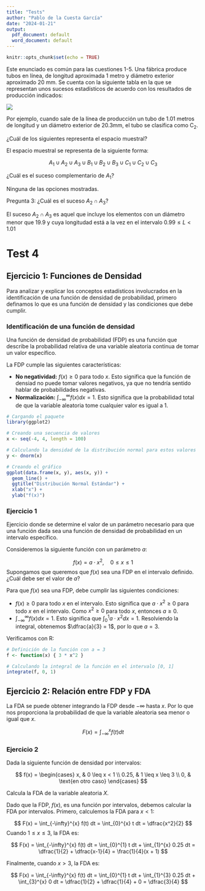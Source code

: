 ```yaml
---
title: "Tests"
author: "Pablo de la Cuesta García"
date: "2024-01-21"
output:
  pdf_document: default
  word_document: default
---
```


```r
knitr::opts_chunk$set(echo = TRUE)
```

Este enunciado es común para las cuestiones 1-5. Una fábrica produce tubos en línea, de longitud aproximada 1 metro y diámetro exterior aproximado 20 mm. Se cuenta con la siguiente tabla en la que se representan unos sucesos estadísticos de acuerdo con los resultados de producción indicados:

![](img/enunciado_1.jpg)

Por ejemplo, cuando sale de la línea de producción un tubo de 1.01 metros de longitud y un diámetro exterior de 20.3mm, el tubo se clasifica como C~2~.

¿Cuál de los siguientes representa el espacio muestral?

El espacio muestral se representa de la siguiente forma:

$$
A_1 \cup A_2 \cup A_3 \cup B_1 \cup B_2 \cup B_3 \cup C_1 \cup C_2 \cup C_3
$$

¿Cuál es el suceso complementario de $A_1$?

Ninguna de las opciones mostradas.

Pregunta 3: ¿Cuál es el suceso $A_2 \cap A_3$?

El suceso $A_2 \cap A_3$ es aquel que incluye los elementos con un diámetro menor que $19.9$ y cuya longitudad está a la vez en el intervalo $0.99 \leq L < 1.01$

# Test 4

## Ejercicio 1: Funciones de Densidad

Para analizar y explicar los conceptos estadísticos involucrados en la identificación de una función de densidad de probabilidad, primero definamos lo que es una función de densidad y las condiciones que debe cumplir.

### Identificación de una función de densidad

Una función de densidad de probabilidad (FDP) es una función que describe la probabilidad relativa de una variable aleatoria continua de tomar un valor específico. 

La FDP cumple las siguientes características:

* **No negatividad:** $f(x) \geq 0$ para todo $x$. Esto significa que la función de densiad no puede tomar valores negativos, ya que no tendría sentido hablar de probabilidades negativas.
* **Normalización:** $\int_{-\infty}^{\infty} f(x) dx = 1$. Esto significa que la probabilidad total de que la variable aleatoria tome cualquier valor es igual a 1.

```r
# Cargando el paquete
library(ggplot2)

# Creando una secuencia de valores
x <- seq(-4, 4, length = 100)

# Calculando la densidad de la distribución normal para estos valores
y <- dnorm(x)

# Creando el gráfico
ggplot(data.frame(x, y), aes(x, y)) + 
  geom_line() + 
  ggtitle("Distribución Normal Estándar") +
  xlab("x") + 
  ylab("f(x)")
```

### Ejercicio 1

Ejercicio donde se determine el valor de un parámetro necesario para que una función dada sea una función de densidad de probabilidad en un intervalo específico.

Consideremos la siguiente función con un parámetro $a$:

$$
f(x) = a \cdot x^2, \quad 0 \leq x \leq 1
$$
Supongamos que queremos que $f(x)$ sea una FDP en el intervalo definido. ¿Cuál debe ser el valor de $a$?

Para que $f(x)$ sea una FDP, debe cumplir las siguientes condiciones:

* $f(x) \geq 0$ para todo $x$ en el intervalo. Esto significa que $a \cdot x^2 \geq 0$ para todo $x$ en el intervalo. Como $x^2 \geq 0$ para todo $x$, entonces $a \geq 0$.
* $\int_{-\infty}^{\infty} f(x) dx = 1$. Esto significa que $\int_{0}^{1} a \cdot x^2 dx = 1$. Resolviendo la integral, obtenemos $\dfrac{a}{3} = 1$, por lo que $a = 3$.

Verificamos con R:

```r
# Definición de la función con a = 3
f <- function(x) { 3 * x^2 }

# Calculando la integral de la función en el intervalo [0, 1]
integrate(f, 0, 1)
```

## Ejercicio 2: Relación entre FDP y FDA

La FDA se puede obtener integrando la FDP desde $-\infty$ hasta $x$. Por lo que nos proporciona la probabilidad de que la variable aleatoria sea menor o igual que $x$.

$$
F(x) = \int_{-\infty}^{x} f(t) dt
$$

### Ejercicio 2

Dada la siguiente función de densidad por intervalos:

$$
f(x) = \begin{cases}
x, & 0 \leq x < 1 \\
0.25, & 1 \leq x \leq 3 \\
0, & \text{en otro caso}
\end{cases}
$$

Calcula la FDA de la variable aleatoria $X$.

Dado que la FDP, $f(x)$, es una función por intervalos, debemos calcular la FDA por intervalos. Primero, calculemos la FDA para $x < 1$:

$$
F(x) = \int_{-\infty}^{x} f(t) dt = \int_{0}^{x} t dt = \dfrac{x^2}{2}
$$
Cuando $1 \leq x \leq 3$, la FDA es:

$$
F(x) = \int_{-\infty}^{x} f(t) dt = \int_{0}^{1} t dt + \int_{1}^{x} 0.25 dt = \dfrac{1}{2} + \dfrac{x-1}{4} = \frac{1}{4}(x + 1)
$$

Finalmente, cuando $x > 3$, la FDA es:

$$
F(x) = \int_{-\infty}^{x} f(t) dt = \int_{0}^{1} t dt + \int_{1}^{3} 0.25 dt + \int_{3}^{x} 0 dt = \dfrac{1}{2} + \dfrac{1}{4} + 0 = \dfrac{3}{4}
$$


































